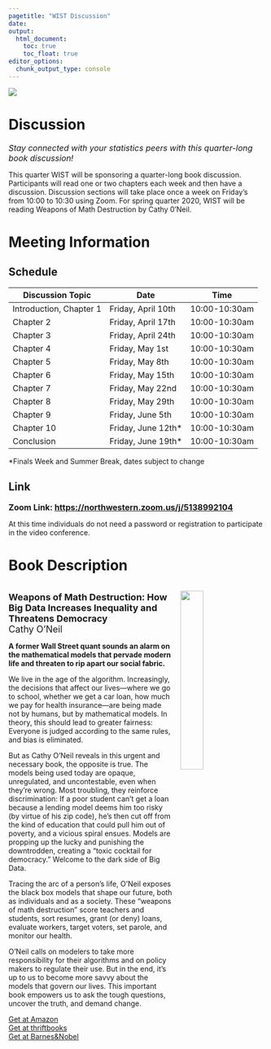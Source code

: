 ```yaml
---
pagetitle: "WIST Discussion"
date: 
output:
  html_document:
    toc: true
    toc_float: true
editor_options: 
  chunk_output_type: console
---
```


<img src="WIST-withname.png" /> 

<h1> Discussion </h1> 
<font size=3> <i> Stay connected with your statistics peers with this quarter-long book discussion! </i> </font>   

This quarter WIST will be sponsoring a quarter-long book discussion.  Participants will read one or two chapters each week and then have a discussion.  Discussion sections will take place once a week on Friday's from 10:00 to 10:30 using Zoom.  For spring quarter 2020, WIST will be reading Weapons of Math Destruction by Cathy 0'Neil.  

<h1> Meeting Information </h1> 

<h2> Schedule </h2> 

Discussion Topic | Date | Time  
-----------------|------|------  
Introduction, Chapter 1 | Friday, April 10th | 10:00-10:30am   
Chapter 2 | Friday, April 17th  | 10:00-10:30am    
Chapter 3 | Friday, April 24th  | 10:00-10:30am    
Chapter 4 | Friday, May 1st     | 10:00-10:30am    
Chapter 5 | Friday, May 8th     | 10:00-10:30am    
Chapter 6 | Friday, May 15th    | 10:00-10:30am    
Chapter 7 | Friday, May 22nd    | 10:00-10:30am    
Chapter 8 | Friday, May 29th    | 10:00-10:30am    
Chapter 9 | Friday, June 5th    | 10:00-10:30am    
Chapter 10 | Friday, June 12th* | 10:00-10:30am    
Conclusion | Friday, June 19th* | 10:00-10:30am    
  
*Finals Week and Summer Break, dates subject to change   


<h2> Link </h2> 
<font size=3> <b> 
Zoom Link: <a href="https://northwestern.zoom.us/j/5138992104"> https://northwestern.zoom.us/j/5138992104 </a> 
</b> </font>  

At this time individuals do not need a password or registration to participate in the video conference.  


<h1> Book Description</h1>  
<img alt = '' width='30%' src="Cover-WeaponsofMathDestruction.jpg" align="right" style="margin:15px;"/>  
<font size = 4> <b>Weapons of Math Destruction: How Big Data Increases Inequality and Threatens Democracy </b> </font>  
<font size = 4> Cathy O'Neil </font> 

**A former Wall Street quant sounds an alarm on the mathematical models that pervade modern life and threaten to rip apart our social fabric.** 

We live in the age of the algorithm. Increasingly, the decisions that affect our lives—where we go to school, whether we get a car loan, how much we pay for health insurance—are being made not by humans, but by mathematical models. In theory, this should lead to greater fairness: Everyone is judged according to the same rules, and bias is eliminated.  

But as Cathy O’Neil reveals in this urgent and necessary book, the opposite is true. The models being used today are opaque, unregulated, and uncontestable, even when they’re wrong. Most troubling, they reinforce discrimination: If a poor student can’t get a loan because a lending model deems him too risky (by virtue of his zip code), he’s then cut off from the kind of education that could pull him out of poverty, and a vicious spiral ensues. Models are propping up the lucky and punishing the downtrodden, creating a “toxic cocktail for democracy.” Welcome to the dark side of Big Data.  

Tracing the arc of a person’s life, O’Neil exposes the black box models that shape our future, both as individuals and as a society. These “weapons of math destruction” score teachers and students, sort resumes, grant (or deny) loans, evaluate workers, target voters, set parole, and monitor our health.

O’Neil calls on modelers to take more responsibility for their algorithms and on policy makers to regulate their use. But in the end, it’s up to us to become more savvy about the models that govern our lives. This important book empowers us to ask the tough questions, uncover the truth, and demand change.

[Get at Amazon](https://www.amazon.com/Weapons-Math-Destruction-Increases-Inequality/dp/0553418815)  
[Get at thriftbooks](https://www.thriftbooks.com/w/weapons-of-math-destruction-how-big-data-increases-inequality-and-threatens-democracy_cathy-oneil/10762409/#isbn=0553418831&idiq=24418430)  
[Get at Barnes&Nobel](https://www.barnesandnoble.com/w/weapons-of-math-destruction-cathy-oneil/1123130166?ean=9780553418835)

